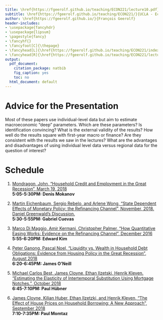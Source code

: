 ```yaml
---
title: \href{https://fgeerolf.github.io/teaching/ECON221/lecture10.pdf}{Lecture 10 - Presentations 2}
subtitle: \href{https://fgeerolf.github.io/teaching/ECON221/}{UCLA - Econ 221 - Fall 2018}
author: \href{https://fgeerolf.github.io/}{François Geerolf}
header-includes:
- \usepackage{fancyhdr}
- \usepackage{lipsum}
- \pagestyle{fancy}
- \fancyhf{}
- \fancyfoot[C]{\thepage}
- \fancyhead[L]{\href{https://fgeerolf.github.io/teaching/ECON221/index.html}{UCLA - Econ 221 - Fall 2018 - Geerolf}}
- \fancyhead[R]{\href{https://fgeerolf.github.io/teaching/ECON221/lecture10.pdf}{Presentations 2}}
output:
  pdf_document:
    citation_package: natbib
    fig_caption: yes
    toc: no
  html_document: default
---
```


# Advice for the Presentation

Most of these papers use individual-level data but aim to estimate macroeconomic "deep" parameters. Which are these parameters? Is identification convincing? What is the external validity of the results? How well do the results square with first-year macro or finance? Are they consistent with the results we saw in the lectures? What are the advantages and disadvantages of using individual level data versus regional data for the question of interest?

# Schedule

1. [Mondragon, John, "Household  Credit  and  Employment in  the  Great  Recession", March 19, 2018](https://www.dropbox.com/s/ftp7rj3aciu6kyo/Mondragon2018.pdf?dl=0)  
**5:05-5:30PM: Denis Mokanov**

2. [Martin Eichenbaum, Sergio Rebelo, and Arlene Wong, "State Dependent Effects of Monetary Policy: the Refinancing Channel", November, 2018.](https://static1.squarespace.com/static/576576adbe659449f97e0d35/t/5be119b088251b14103ba05b/1541478856780/November2018) [Daniel Greenwald's Discussion.](http://www.dlgreenwald.com/uploads/4/5/2/8/45280895/erw_discussion_greenwald.pdf)  
**5:30-5:55PM: Gabriel Cuevas**

3. [Marco Di Maggio, Amir Kermani, Christopher Palmer, "How Quantitative Easing Works: Evidence on the Refinancing Channel", December 2016](http://mitsloan.mit.edu/shared/ods/documents/?DocumentID=2835)  
**5:55-6:20PM: Edward Kim**

4. [Peter Ganong, Pascal Noel, "Liquidity vs. Wealth in Household Debt Obligations: Evidence from Housing Policy in the Great Recession", August 2018](https://www.nber.org/papers/w24964)  
**6:20-6:45PM: James O'Neill**

5. [Michael Carlos Best, James Cloyne, Ethan Ilzetski, Henrik Kleven. "Estimating the Elasticity of Intertemporal Substitution Using Mortgage Notches.", October 2018](https://docs.wixstatic.com/ugd/b3763a_0af2dca0bf484e75a340e9468f61936e.pdf)   
**6:45-7:10PM: Paul Hübner**  

6. [James Cloyne, Kilian Huber, Ethan Ilzetzki, and Henrik Kleven, "The Effect of House Prices on Household Borrowing: A New Approach", September 2018](https://drive.google.com/file/d/0B3NznAC46AHNVVk5d3ZwRkRmREE/view)  
**7:10-7:35PM: Paul Momtaz**

